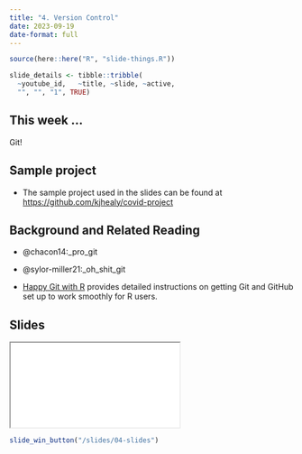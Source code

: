 ```yaml
---
title: "4. Version Control"
date: 2023-09-19
date-format: full
---
```


```r
source(here::here("R", "slide-things.R"))

slide_details <- tibble::tribble(
  ~youtube_id,   ~title, ~slide, ~active,
  "", "", "1", TRUE)

```

## This week ...

Git!

## Sample project

- The sample project used in the slides can be found at <https://github.com/kjhealy/covid-project>

## Background and Related Reading

- @chacon14:_pro_git
- @sylor-miller21:_oh_shit_git

- [Happy Git with R](https://happygitwithr.com) provides detailed instructions on getting Git and GitHub set up to work smoothly for R users.

## Slides

```{=html}
<script type="application/javascript">

function resizeIFrameToFitContent( iFrame ) {

   iFrame.width  = document.getElementById("quarto-document-content").clientWidth;
   iFrame.height  = (document.getElementById("quarto-document-content").clientWidth * 0.5625)
}

window.addEventListener('DOMContentLoaded', function(e) {

    var iFrame = document.getElementById( 'quartoframe' );
    resizeIFrameToFitContent( iFrame );
    } );

</script>
<iframe class="slide-deck" id="quartoframe" src="../slides/03-slides.html"></iframe>
```

```r
slide_win_button("/slides/04-slides")
```
